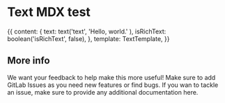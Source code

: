
<Meta
  title="Text-MDX"
  decorators={[withKnobs]}
/>

# Text MDX test
<Preview>
    <Story name="Text - MDX">
    {{
    content: {
        text: text('text', 'Hello, world.' ),
        isRichText: boolean('isRichText', false),
        },
        template: TextTemplate,
    }}
    </Story>
</Preview>


## More info

We want your feedback to help make this more useful! Make sure to add GitLab Issues as you need new features or find bugs.
If you wan to tackle an issue, make sure to provide any additional documentation here.
